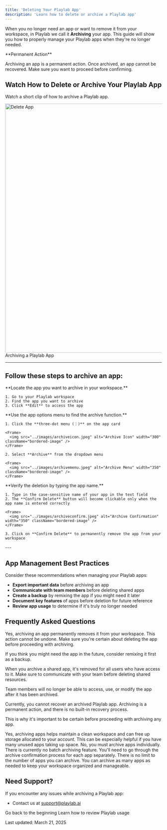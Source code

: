 ```yaml
---
title: 'Deleting Your Playlab App'
description: 'Learn how to delete or archive a Playlab app'
---
```

When you no longer need an app or want to remove it from your workspace, in Playlab we call it **Archiving** your app. This guide will show you how to properly manage your Playlab apps when they're no longer needed.

<Warning>
  **Permanent Action**
  
  Archiving an app is a permanent action. Once archived, an app cannot be recovered. Make sure you want to proceed before confirming.
</Warning>

## <Icon icon="video" size="24" className="inline-block align-text-bottom" /> Watch How to Delete or Archive Your Playlab App

Watch a short clip of how to archive a Playlab app.

<Frame>
  <img src="../images/delete.gif" alt="Delete App" width="800" className="bordered-image" />
  <figcaption>Archiving a Playlab App</figcaption>
</Frame>

---

## <Icon icon="arrow-right" size="24" className="inline-block align-text-bottom" /> Follow these steps to archive an app:

<Steps>
  <Step title="Navigate to Your App">
    **Locate the app you want to archive in your workspace.**
    
    1. Go to your Playlab workspace
    2. Find the app you want to archive
    3. Click **Edit** to access the app
  </Step>

  <Step title="Access Archive Option">
    **Use the app options menu to find the archive function.**
    
    1. Click the **three-dot menu (⋮)** on the app card
    
    <Frame>
      <img src="../images/archiveicon.jpeg" alt="Archive Icon" width="300" className="bordered-image" />
    </Frame>
    
    2. Select **Archive** from the dropdown menu
    
    <Frame>
      <img src="../images/archivemenu.jpeg" alt="Archive Menu" width="350" className="bordered-image" />
    </Frame>
  </Step>

  <Step title="Confirm Deletion">
    **Verify the deletion by typing the app name.**
    
    1. Type in the case-sensitive name of your app in the text field
    2. The **Confirm Delete** button will become clickable only when the app name is entered correctly
    
    <Frame>
      <img src="../images/archiveconfirm.jpeg" alt="Archive Confirmation" width="350" className="bordered-image" />
    </Frame>
    
    3. Click on **Confirm Delete** to permanently remove the app from your workspace
  </Step>
</Steps>
---

## <Icon icon="lightbulb-on" size="24" className="inline-block align-text-bottom" /> App Management Best Practices

Consider these recommendations when managing your Playlab apps:

- **Export important data** before archiving an app
- **Communicate with team members** before deleting shared apps
- **Create a backup** by remixing the app if you might need it later
- **Document key features** of apps before deletion for future reference
- **Review app usage** to determine if it's truly no longer needed

## <Icon icon="circle-question" size="24" className="inline-block align-text-bottom" /> Frequently Asked Questions

<Accordion title="Is app archiving permanent?">
  Yes, archiving an app permanently removes it from your workspace. This action cannot be undone. Make sure you're certain about deleting the app before proceeding with archiving.
  
  If you think you might need the app in the future, consider remixing it first as a backup.
</Accordion>

<Accordion title="What happens to shared apps when I archive them?">
  When you archive a shared app, it's removed for all users who have access to it. Make sure to communicate with your team before deleting shared resources.
  
  Team members will no longer be able to access, use, or modify the app after it has been archived.
</Accordion>

<Accordion title="Can I recover an archived app?">
  Currently, you cannot recover an archived Playlab app. Archiving is a permanent action, and there is no built-in recovery process.
  
  This is why it's important to be certain before proceeding with archiving any app.
</Accordion>

<Accordion title="Will archiving an app free up storage space?">
  Yes, archiving apps helps maintain a clean workspace and can free up storage allocated to your account. This can be especially helpful if you have many unused apps taking up space.
</Accordion>

<Accordion title="Can I archive multiple apps at once?">
  No, you must archive apps individually. There is currently no batch archiving feature. You'll need to go through the archive confirmation process for each app separately.
</Accordion>

<Accordion title="Is there a limit to how many apps I can archive?">
  There is no limit to the number of apps you can archive. You can archive as many apps as needed to keep your workspace organized and manageable.
</Accordion>

## <Icon icon="bullhorn" size="24" className="inline-block align-text-bottom" /> Need Support?

If you encounter any issues while archiving a Playlab app:

* Contact us at [support@playlab.ai](mailto:support@playlab.ai)

<CardGroup>
  <Card title="Back to Getting Started" icon="arrow-left" href="/getstarted/Getting Started" iconType="duotone">
    Go back to the beginning
  </Card>
  <Card title="Reviewing Playlab Activity" icon="magnifying-glass" href="/getstarted/Reviewing Activity" iconType="duotone">
    Learn how to review Playlab usage
  </Card>
</CardGroup>

Last updated: March 21, 2025